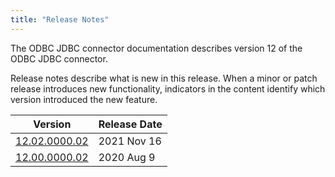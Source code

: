 ```yaml
---
title: "Release Notes"
---
```


The ODBC JDBC connector documentation describes version 12 of the ODBC JDBC connector. 

Release notes describe what is new in this release. When a minor or patch release introduces new functionality, indicators in the content identify which version introduced the new feature.

| Version                                     | Release Date | 
| ------------------------------------------- | ------------ | 
| [12.02.0000.02](01_odbc_12.2.0.2_rel_notes) | 2021 Nov 16  |
| [12.00.0000.02](03_odbc_12.0.0.2_rel_notes) | 2020 Aug 9   |

